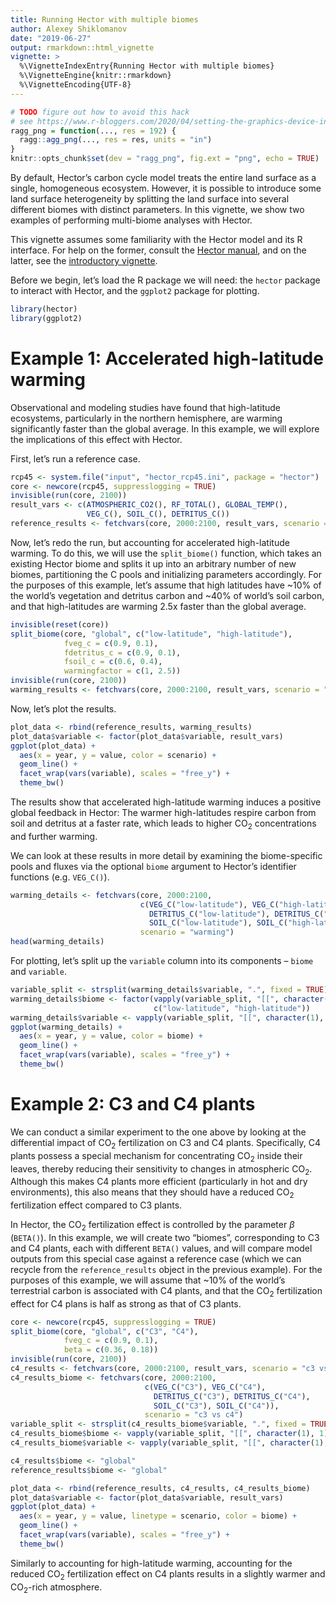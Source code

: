```yaml
---
title: Running Hector with multiple biomes
author: Alexey Shiklomanov
date: "2019-06-27"
output: rmarkdown::html_vignette
vignette: >
  %\VignetteIndexEntry{Running Hector with multiple biomes}
  %\VignetteEngine{knitr::rmarkdown}
  %\VignetteEncoding{UTF-8}
---
```


```r
# TODO figure out how to avoid this hack
# see https://www.r-bloggers.com/2020/04/setting-the-graphics-device-in-a-rmarkdown-document/
ragg_png = function(..., res = 192) {
  ragg::agg_png(..., res = res, units = "in")
}
knitr::opts_chunk$set(dev = "ragg_png", fig.ext = "png", echo = TRUE)
```

By default, Hector's carbon cycle model treats the entire land surface as a single, homogeneous ecosystem.
However, it is possible to introduce some land surface heterogeneity by splitting the land surface into several different biomes with distinct parameters.
In this vignette, we show two examples of performing multi-biome analyses with Hector.

This vignette assumes some familiarity with the Hector model and its R interface.
For help on the former, consult the [Hector manual](manual/index.html), and on the latter, see the [introductory vignette](intro-to-hector.html).

Before we begin, let's load the R package we will need: the `hector` package to interact with Hector, and the `ggplot2` package for plotting.

```r
library(hector)
library(ggplot2)
```

# Example 1: Accelerated high-latitude warming

Observational and modeling studies have found that high-latitude ecosystems, particularly in the northern hemisphere, are warming significantly faster than the global average.
In this example, we will explore the implications of this effect with Hector.

First, let's run a reference case.

```r
rcp45 <- system.file("input", "hector_rcp45.ini", package = "hector")
core <- newcore(rcp45, suppresslogging = TRUE)
invisible(run(core, 2100))
result_vars <- c(ATMOSPHERIC_CO2(), RF_TOTAL(), GLOBAL_TEMP(),
                 VEG_C(), SOIL_C(), DETRITUS_C())
reference_results <- fetchvars(core, 2000:2100, result_vars, scenario = "reference")
```

Now, let's redo the run, but accounting for accelerated high-latitude warming.
To do this, we will use the `split_biome()` function, which takes an existing Hector biome and splits it up into an arbitrary number of new biomes, partitioning the C pools and initializing parameters accordingly.
For the purposes of this example, let's assume that high latitudes have ~10% of the world's vegetation and detritus carbon and ~40% of world's soil carbon, and that high-latitudes are warming 2.5x faster than the global average.

```r
invisible(reset(core))
split_biome(core, "global", c("low-latitude", "high-latitude"),
            fveg_c = c(0.9, 0.1),
            fdetritus_c = c(0.9, 0.1),
            fsoil_c = c(0.6, 0.4),
            warmingfactor = c(1, 2.5))
invisible(run(core, 2100))
warming_results <- fetchvars(core, 2000:2100, result_vars, scenario = "warming")
```

Now, let's plot the results.

```r
plot_data <- rbind(reference_results, warming_results)
plot_data$variable <- factor(plot_data$variable, result_vars)
ggplot(plot_data) +
  aes(x = year, y = value, color = scenario) +
  geom_line() +
  facet_wrap(vars(variable), scales = "free_y") +
  theme_bw()
```

The results show that accelerated high-latitude warming induces a positive global feedback in Hector:
The warmer high-latitudes respire carbon from soil and detritus at a faster rate, which leads to higher CO~2~ concentrations and further warming.

We can look at these results in more detail by examining the biome-specific pools and fluxes via the optional `biome` argument to Hector's identifier functions (e.g. `VEG_C()`).

```r
warming_details <- fetchvars(core, 2000:2100,
                             c(VEG_C("low-latitude"), VEG_C("high-latitude"),
                               DETRITUS_C("low-latitude"), DETRITUS_C("high-latitude"),
                               SOIL_C("low-latitude"), SOIL_C("high-latitude")),
                             scenario = "warming")
head(warming_details)
```

For plotting, let's split up the `variable` column into its components -- `biome` and `variable`.

```r
variable_split <- strsplit(warming_details$variable, ".", fixed = TRUE)
warming_details$biome <- factor(vapply(variable_split, "[[", character(1), 1),
                                c("low-latitude", "high-latitude"))
warming_details$variable <- vapply(variable_split, "[[", character(1), 2)
ggplot(warming_details) +
  aes(x = year, y = value, color = biome) +
  geom_line() +
  facet_wrap(vars(variable), scales = "free_y") +
  theme_bw()
```

# Example 2: C3 and C4 plants

We can conduct a similar experiment to the one above by looking at the differential impact of CO~2~ fertilization on C3 and C4 plants.
Specifically, C4 plants possess a special mechanism for concentrating CO~2~ inside their leaves, thereby reducing their sensitivity to changes in atmospheric CO~2~.
Although this makes C4 plants more efficient (particularly in hot and dry environments), this also means that they should have a reduced CO~2~ fertilization effect compared to C3 plants.

In Hector, the CO~2~ fertilization effect is controlled by the parameter $\beta$ (`BETA()`).
In this example, we will create two "biomes", corresponding to C3 and C4 plants, each with different `BETA()` values, and will compare model outputs from this special case against a reference case (which we can recycle from the `reference_results` object in the previous example).
For the purposes of this example, we will assume that ~10% of the world's terrestrial carbon is associated with C4 plants, and that the CO~2~ fertilization effect for C4 plans is half as strong as that of C3 plants.

```r
core <- newcore(rcp45, suppresslogging = TRUE)
split_biome(core, "global", c("C3", "C4"),
            fveg_c = c(0.9, 0.1),
            beta = c(0.36, 0.18))
invisible(run(core, 2100))
c4_results <- fetchvars(core, 2000:2100, result_vars, scenario = "c3 vs c4")
c4_results_biome <- fetchvars(core, 2000:2100,
                              c(VEG_C("C3"), VEG_C("C4"),
                                DETRITUS_C("C3"), DETRITUS_C("C4"),
                                SOIL_C("C3"), SOIL_C("C4")),
                              scenario = "c3 vs c4")
variable_split <- strsplit(c4_results_biome$variable, ".", fixed = TRUE)
c4_results_biome$biome <- vapply(variable_split, "[[", character(1), 1)
c4_results_biome$variable <- vapply(variable_split, "[[", character(1), 2)

c4_results$biome <- "global"
reference_results$biome <- "global"

plot_data <- rbind(reference_results, c4_results, c4_results_biome)
plot_data$variable <- factor(plot_data$variable, result_vars)
ggplot(plot_data) +
  aes(x = year, y = value, linetype = scenario, color = biome) +
  geom_line() +
  facet_wrap(vars(variable), scales = "free_y") +
  theme_bw()
```

Similarly to accounting for high-latitude warming, accounting for the reduced CO~2~ fertilization effect on C4 plants results in a slightly warmer and CO~2~-rich atmosphere.
